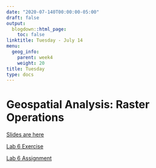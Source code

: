 ```yaml
---
date: "2020-07-140T00:00:00-05:00"
draft: false
output:
  blogdown::html_page:
    toc: false
linktitle: Tuesday - July 14
menu:
  geog_info:
    parent: week4
    weight: 20
title: Tuesday
type: docs
---
```


# Geospatial Analysis: Raster Operations

[Slides are here](https://murraygeo.com/slides/intro_geographic_information/Day16/slides.html)

[Lab 6 Exercise](https://learn.arcgis.com/en/projects/classify-land-cover-to-measure-shrinking-lakes/)

[Lab 6 Assignment](https://murraygeo.com/slides/intro_geographic_information/day16/slides#5)